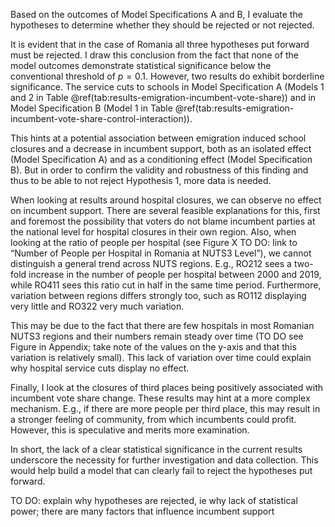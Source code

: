 
<!-- Do emigration induced service cuts effect incumbent vote share in Romania?: Hypotheses acceptance or rejection -->
Based on the outcomes of Model Specifications A and B, I evaluate the hypotheses to determine whether they should be rejected or not rejected.

It is evident that in the case of Romania all three hypotheses put forward must be rejected. I draw this conclusion from the fact that none of the model outcomes demonstrate statistical significance below the conventional threshold of $p = 0.1$. However, two results do exhibit borderline significance. The service cuts to schools in Model Specification A (Models 1 and 2 in Table \@ref(tab:results-emigration-incumbent-vote-share)) and in Model Specification B (Model 1 in Table \@ref(tab:results-emigration-incumbent-vote-share-control-interaction)).

This hints at a potential association between emigration induced school closures and a decrease in incumbent support, both as an isolated effect (Model Specification A) and as a conditioning effect (Model Specification B). But in order to confirm the validity and robustness of this finding and thus to be able to not reject Hypothesis 1, more data is needed.

<!-- Discussion of further results -->
When looking at results around hospital closures, we can observe no effect on incumbent support. There are several feasible explanations for this, first and foremost the possibility that voters do not blame incumbent parties at the national level for hospital closures in their own region. Also, when looking at the ratio of people per hospital (see Figure X TO DO: link to “Number of People per Hospital in Romania at NUTS3 Level”), we cannot distinguish a general trend across NUTS regions. E.g., RO212 sees a two-fold increase in the number of people per hospital between 2000 and 2019, while RO411 sees this ratio cut in half in the same time period. Furthermore, variation between regions differs strongly too, such as RO112 displaying very little and RO322 very much variation.

 This may be due to the fact that there are few hospitals in most Romanian NUTS3 regions and their numbers remain steady over time (TO DO see Figure in Appendix; take note of the values on the y-axis and that this variation is relatively small). This lack of variation over time could explain why hospital service cuts display no effect.

Finally, I look at the closures of third places being positively associated with incumbent vote share change. These results may hint at a more complex mechanism. E.g., if there are more people per third place, this may result in a stronger feeling of community, from which incumbents could profit. However, this is speculative and merits more examination.


In short, the lack of a clear statistical significance in the current results underscore the necessity for further investigation and data collection. This would help build a model that can clearly fail to reject the hypotheses put forward.



TO DO: explain why hypotheses are rejected, ie why lack of statistical power; there are many factors that influence incumbent support